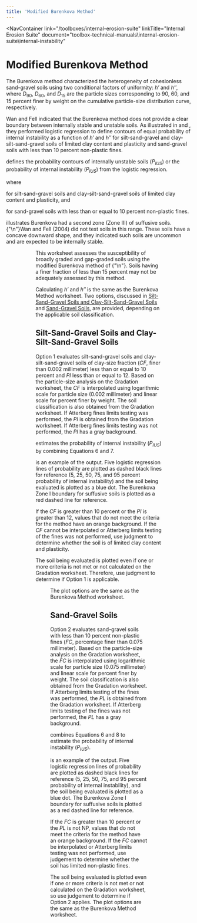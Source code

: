 ```yaml
---
title: 'Modified Burenkova Method'
---
```



<NavContainer
link="/toolboxes/internal-erosion-suite"
linkTitle="Internal Erosion Suite"
document="toolbox-technical-manuals\internal-erosion-suite\internal-instability"

> </NavContainer>

# Modified Burenkova Method

The Burenkova method <Citation citationKey="Burenkova1993" /> characterized the heterogeneity of cohesionless sand-gravel soils using two conditional factors
of uniformity: <em>h′</em> and <em>h″</em>, where <em>D</em><sub>90</sub>, <em>D</em><sub>60</sub>, and <em>D</em><sub>15</sub> are the particle sizes
corresponding to 90, 60, and 15 percent finer by weight on the cumulative particle-size distribution curve, respectively.

Wan and Fell <Citation citationKey="Wan2008" /> indicated that the Burenkova method <Citation citationKey="Burenkova1993" /> does not provide a clear boundary between
internally stable and unstable soils. As illustrated in <FigReference figKey="figure-24" /> and <FigReference figKey="figure-25" />, they performed
logistic regression to define contours of equal probability of internal instability as a function of <em>h′</em> and <em>h″</em> for silt-sand-gravel
and clay-silt-sand-gravel soils of limited clay content and plasticity and sand-gravel soils with less than 10 percent non-plastic fines.

<EquationReference equationKey="equation-6" /> defines the probability contours of internally unstable soils (<em>P<sub>IUS</sub></em>) or the
probability of internal instability (<em>P<sub>IUS</sub></em>) from the logistic regression.

<Equation
  equationKey="equation-6"
  equation="P_{IUS}=\frac{e^Z}{1 + e^Z}"
/>

where

<Equation
  equationKey="equation-7"
  equation="Z=2.378 log⁡(h'')- 3.648h'+3.701"
/>

for silt-sand-gravel soils and clay-silt-sand-gravel soils of limited clay content and plasticity, and

<Equation
  equationKey="equation-8"
  equation="Z = 3.875 log⁡(h'' )-3.591h'+2.436"
/>

for sand-gravel soils with less than or equal to 10 percent non-plastic fines.

<FigReference figKey="figure-25" /> illustrates Burenkova <Citation citationKey="Burenkova1993" /> had a second zone (Zone III) of suffusive soils.
{"\n"}Wan and Fell (2004) <Citation citationKey="Wan2004" /> did not test soils in this range. These soils have a concave downward shape, and they indicated such soils
are uncommon and are expected to be internally stable.

<Figure
  figKey="figure-24"
  src="figures\toolbox-technical-manuals\internal-erosion-suite\internal-instability\v1.0\figures\figure24.png"
  alt="Option 1 of Modified Burenkova Method worksheet: Graphical output."
  caption="Option 1 of Modified Burenkova Method worksheet: Graphical output."
/>

<Figure
  figKey="figure-25"
  src="figures\toolbox-technical-manuals\internal-erosion-suite\internal-instability\v1.0\figures\figure25.png"
  alt="Option 2 of Modified Burenkova Method worksheet: Graphical output."
  caption="Option 2 of Modified Burenkova Method worksheet: Graphical output."
/>

This worksheet assesses the susceptibility of broadly graded and gap-graded soils using the modified Burenkova method of
{"\n"}<Citation citationKey="Wan2008" />. Soils having a finer fraction of less than 15 percent may not be adequately assessed by this method.

Calculating <em>h′</em> and <em>h″</em> is the same as the Burenkova Method worksheet. Two options, discussed in
[Silt-Sand-Gravel Soils and Clay-Silt-Sand-Gravel Soils](#silt-sand-gravel-soils-and-clay-silt-sand-gravel-soils) and [Sand-Gravel Soils](#sand-gravel-soils),
are provided, depending on the applicable soil classification.

## Silt-Sand-Gravel Soils and Clay-Silt-Sand-Gravel Soils

Option 1 evaluates silt-sand-gravel soils and clay-silt-sand-gravel soils of clay-size fraction (<em>CF</em>, finer than 0.002 millimeter) less than
or equal to 10 percent and <em>PI</em> less than or equal to 12. Based on the particle-size analysis on the Gradation worksheet, the <em>CF</em> is
interpolated using logarithmic scale for particle size (0.002 millimeter) and linear scale for percent finer by weight. The soil classification is
also obtained from the Gradation worksheet. If Atterberg fines limits testing was performed, the <em>PI</em> is obtained from the Gradation worksheet.
If Atterberg fines limits testing was not performed, the <em>PI</em> has a gray background.

<EquationReference equationKey="equation-9" /> estimates the probability of internal instability (<em>P<sub>IUS</sub></em>) by combining Equations 6
and 7.

<Equation
  equationKey="equation-9"
  equation="P_{IUS}=\frac{1}{1 + e^{-(2.378 \log(h'') - 3.648h' + 3.701)}}"
/>

<FigReference figKey="figure-26" /> is an example of the output. Five logistic regression lines of probability are plotted as dashed black lines for
reference (5, 25, 50, 75, and 95 percent probability of internal instability) and the soil being evaluated is plotted as a blue dot. The
Burenkova <Citation citationKey="Burenkova1993" /> Zone I boundary for suffusive soils is plotted as a red dashed line for reference.

If the <em>CF</em> is greater than 10 percent or the <em>PI</em> is greater than 12, values that do not meet the criteria for the method have an
orange background. If the <em>CF</em> cannot be interpolated or Atterberg limits testing of the fines was not performed, use judgment to determine
whether the soil is of limited clay content and plasticity.

The soil being evaluated is plotted even if one or more criteria is not met or not calculated on the Gradation worksheet. Therefore, use judgment to
determine if Option 1 is applicable.

<Figure
  figKey="figure-26"
  src="figures\toolbox-technical-manuals\internal-erosion-suite\internal-instability\v1.0\figures\figure26.png"
  alt="Alternative method for assessing internal instability of broadly graded silt-sand-gravel soils (adapted Wan and Fell 2008)."
  caption="Alternative method for assessing internal instability of broadly graded silt-sand-gravel soils (adapted Wan and Fell 2008)."
/>

The plot options are the same as the Burenkova Method worksheet.

## Sand-Gravel Soils

Option 2 evaluates sand-gravel soils with less than 10 percent non-plastic fines (<em>FC</em>, percentage finer than 0.075 millimeter). Based on the
particle-size analysis on the Gradation worksheet, the <em>FC</em> is interpolated using logarithmic scale for particle size (0.075 millimeter) and
linear scale for percent finer by weight. The soil classification is also obtained from the Gradation worksheet. If Atterberg limits testing of the
fines was performed, the <em>PL</em> is obtained from the Gradation worksheet. If Atterberg limits testing of the fines was not performed, the
<em>PL</em> has a gray background.

<EquationReference equationKey="equation-10" /> combines Equations 6 and 8 to estimate the probability of internal instability
(<em>P<sub>IUS</sub></em>).

<Equation
  equationKey="equation-10"
  equation="P_{IUS}=\frac{1}{1 + e^{-(3.875 \log(h'') - 3.591h' + 2.436)}}"
/>

<FigReference figKey="figure-27" /> is an example of the output. Five logistic regression lines of probability are plotted as dashed black lines for
reference (5, 25, 50, 75, and 95 percent probability of internal instability), and the soil being evaluated is plotted as a blue dot. The
Burenkova <Citation citationKey="Burenkova1993" /> Zone I boundary for suffusive soils is plotted as a red dashed line for reference.

If the <em>FC</em> is greater than 10 percent or the <em>PL</em> is not NP, values that do not meet the criteria for the method have an orange
background. If the <em>FC</em> cannot be interpolated or Atterberg limits testing was not performed, use judgement to determine whether the soil has
limited non-plastic fines.

The soil being evaluated is plotted even if one or more criteria is not met or not calculated on the Gradation worksheet, so use judgement to
determine if Option 2 applies. The plot options are the same as the Burenkova Method worksheet.

<Figure
  figKey="figure-27"
  src="figures\toolbox-technical-manuals\internal-erosion-suite\internal-instability\v1.0\figures\figure27.png"
  alt="Step 1 of Alternative Method worksheet: Gradation comparison."
  caption="Step 1 of Alternative Method worksheet: Gradation comparison."
/>

<CitationFootnote />
